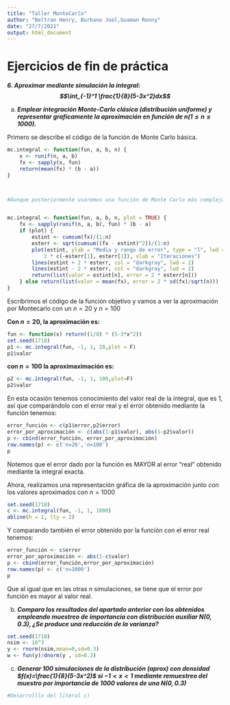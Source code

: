 ```yaml
---
title: "Taller MonteCarlo"
author: "Beltran Henry, Burbano Joel,Guaman Ronny"
date: "27/7/2021"
output: html_document
---
```


# Ejercicios de fin de práctica

***6. Aproximar mediante simulación la integral: $$\int_{-1}^1 \frac{1}{8}(5-3x^2)dx$$***

a) ***Emplear integración Monte-Carlo clásica (distribución uniforme) y representar graficamente la aproximación en función de $n(1\leq n\leq 1000)$.***

Primero se describe el código de la función de Monte Carlo básica.


```r

mc.integral <- function(fun, a, b, n) {
    x <- runif(n, a, b)
    fx <- sapply(x, fun)
    return(mean(fx) * (b - a))
}



#Aunque posteriormente usaremos una función de Monte Carlo más compleja que incluye representación gráfica.


mc.integral <- function(fun, a, b, n, plot = TRUE) {
    fx <- sapply(runif(n, a, b), fun) * (b - a)
    if (plot) {
        estint <- cumsum(fx)/(1:n)
        esterr <- sqrt(cumsum((fx - estint)^2))/(1:n)
        plot(estint, ylab = "Media y rango de error", type = "l", lwd = 2, ylim = mean(fx) + 
            2 * c(-esterr[1], esterr[1]), xlab = "Iteraciones")
        lines(estint + 2 * esterr, col = "darkgray", lwd = 2)
        lines(estint - 2 * esterr, col = "darkgray", lwd = 2)
        return(list(valor = estint[n], error = 2 * esterr[n]))
    } else return(list(valor = mean(fx), error = 2 * sd(fx)/sqrt(n)))
}
```


Escribrimos el código de la función objetivo y vamos a ver la aproximación por Montecarlo con un $n=20$ y $n=100$

**Con $n=20$, la aproximación es:**

```r
fun <- function(x) return((1/8) * (5-3*x^2))
set.seed(1718)
p1 <- mc.integral(fun, -1, 1, 20,plot = F)
p1$valor
```

**con $n=100$ la aproximaximación es:**

```r
p2 <- mc.integral(fun, -1, 1, 100,plot=F)
p2$valor
```

En esta ocasión tenemos conocimiento del valor real de la integral, que es 1, así que comparándolo con el error real y el error obtenido mediante la función tenemos:
```r
error_función <- c(p1$error,p2$error)
error_por_aproximación <- c(abs(1-p1$valor), abs(1-p2$valor))
p <- cbind(error_función, error_por_aproximación)
row.names(p) <- c('n=20','n=100')
p
```

Notemos que el error dado por la función es MAYOR al error "real" obtenido mediante la integral exacta. 

Ahora, realizamos una representación gráfica de la aproximación junto con los valores aproximados con $n=1000$


```r
set.seed(1718)
c <- mc.integral(fun, -1, 1, 1000)
abline(h = 1, lty = 2)
```


Y comparando también el error obtenido por la función con el error real tenemos:
```r
error_función <- c$error
error_por_aproximación <- abs(1-c$valor)
p <- cbind(error_función,error_por_aproximación)
row.names(p) <- c('n=1000')
p
```

Que al igual que en las otras $n$ simulaciones, se tiene que el error por función es mayor al valor real.

b) ***Compara los resultados del apartado anterior con los obtenidos empleando muestreo de importancia con distribución auxiliar $N(0,0.3)$, ¿Se produce una reducción de la varianza?***

```r
set.seed(1718)
nsim <- 10^3
y <- rnorm(nsim,mean=0,sd=0.3)
w <- fun(y)/dnorm(y , sd=0.3)


```

c) ***Generar 100 simulaciones de la distribución (aprox) con densidad $f(x)=\frac{1}{8}(5-3x^2)$ si $-1<x<1$ mediante remuestreo del muestro por importancia de 1000 valores de una $N(0,0.3)$***

```r
#Desarrolllo del literal c)

```

